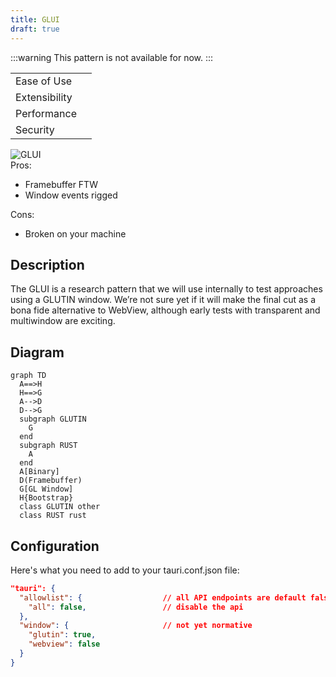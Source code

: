 ```yaml
---
title: GLUI
draft: true
---
```



:::warning
This pattern is not available for now.
:::


<div className="row">
	<div className="col col--4">
		<table>
			<tr>
				<td>Ease of Use</td>
				<td>
					<Rater value="0" />
				</td>
			</tr>
			<tr>
				<td>Extensibility</td>
				<td>
					<Rater value="0" />
				</td>
			</tr>
			<tr>
				<td>Performance</td>
				<td>
					<Rater value="5" />
				</td>
			</tr>
			<tr>
				<td>Security</td>
				<td>
					<Rater value="0" />
				</td>
			</tr>
		</table>
	</div>
	<div className="col col--4 pattern-logo">
		<img src={useBaseUrl('img/recipes/GLUI.svg')} alt="GLUI" />
	</div>
	<div className="col col--4">
		Pros:
		<ul>
			<li>Framebuffer FTW</li>
			<li>Window events rigged</li>
		</ul>
		Cons:
		<ul>
			<li>Broken on your machine</li>
		</ul>
	</div>
</div>

## Description

The GLUI is a research pattern that we will use internally to test approaches using a GLUTIN window. We’re not sure yet if it will make the final cut as a bona fide alternative to WebView, although early tests with transparent and multiwindow are exciting.

## Diagram

```mermaid
graph TD
  A==>H
  H==>G
  A-->D
  D-->G
  subgraph GLUTIN
    G
  end
  subgraph RUST
    A
  end
  A[Binary]
  D(Framebuffer)
  G[GL Window]
  H{Bootstrap}
  class GLUTIN other
  class RUST rust
```

## Configuration

Here's what you need to add to your tauri.conf.json file:

```json
"tauri": {
  "allowlist": {                  // all API endpoints are default false
    "all": false,                 // disable the api
  },
  "window": {                     // not yet normative
    "glutin": true,
    "webview": false
  }
}
```
